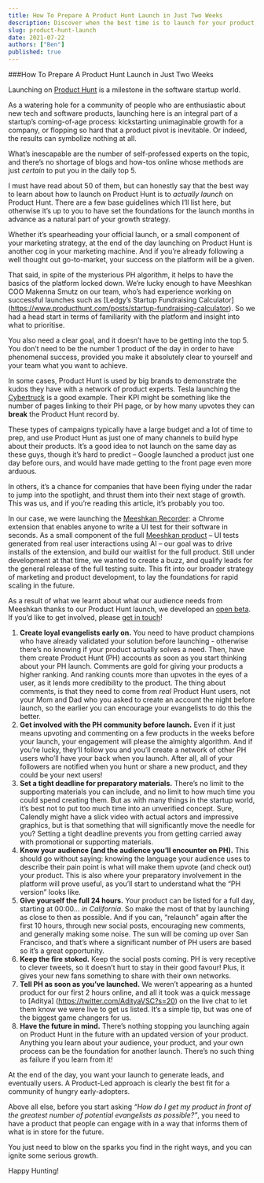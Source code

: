 ```yaml
---
title: How To Prepare A Product Hunt Launch in Just Two Weeks
description: Discover when the best time is to launch for your product, and how to effectively do so with limited resources.
slug: product-hunt-launch
date: 2021-07-22
authors: ["Ben"]
published: true
---
```

###How To Prepare A Product Hunt Launch in Just Two Weeks

Launching on [Product Hunt](https://www.producthunt.com/) is a milestone in the software startup world.

As a watering hole for a community of people who are enthusiastic about new tech and software products, launching here is an integral part of a startup’s coming-of-age process: kickstarting unimaginable growth for a company, or flopping so hard that a product pivot is inevitable. Or indeed, the results can symbolize nothing at all.

What’s inescapable are the number of self-professed experts on the topic, and there’s no shortage of blogs and how-tos online whose methods are just _certain_ to put you in the daily top 5. 

I must have read about 50 of them, but can honestly say that the best way to learn about how to launch on Product Hunt is to _actually launch_ on Product Hunt. There are a few base guidelines which I’ll list here, but otherwise it’s up to you to have set the foundations for the launch months in advance as a natural part of your growth strategy. 

Whether it’s spearheading your official launch, or a small component of your marketing strategy, at the end of the day launching on Product Hunt is another cog in your marketing machine. And if you’re already following a well thought out go-to-market, your success on the platform will be a given.

That said, in spite of the mysterious PH algorithm, it helps to have the basics of the platform locked down. We’re lucky enough to have Meeshkan COO Makenna Smutz on our team, who’s had experience working on successful launches such as [Ledgy’s Startup Fundraising Calculator] (https://www.producthunt.com/posts/startup-fundraising-calculator). So we had a head start in terms of familiarity with the platform and insight into what to prioritise.

You also need a clear goal, and it doesn’t have to be getting into the top 5. You don’t need to be the number 1 product of the day in order to have phenomenal success, provided you make it absolutely clear to yourself and your team what you want to achieve. 

In some cases, Product Hunt is used by big brands to demonstrate the kudos they have with a network of product experts. Tesla launching the [Cybertruck](https://www.producthunt.com/posts/tesla-cybertruck) is a good example. Their KPI might be something like the number of pages linking to their PH page, or by how many upvotes they can **break** the Product Hunt record by.

These types of campaigns typically have a large budget and a lot of time to prep, and use Product Hunt as just one of many channels to build hype about their products. It’s a good idea to not launch on the same day as these guys, though it’s hard to predict – Google launched a product just one day before ours, and would have made getting to the front page even more arduous.

In others, it’s a chance for companies that have been flying under the radar to jump into the spotlight, and thrust them into their next stage of growth. This was us, and if you’re reading this article, it’s probably you too. 

In our case, we were launching the [Meeshkan Recorder](https://www.producthunt.com/posts/meeshkan-recorder): a Chrome extension that enables anyone to write a UI test for their software in seconds. As a small component of the full [Meeshkan product](https://meeshkan.com/?ph) – UI tests generated from real user interactions using AI – our goal was to drive installs of the extension, and build our waitlist for the full product. Still under development at that time, we wanted to create a buzz, and qualify leads for the general release of the full testing suite. This fit into our broader strategy of marketing and product development, to lay the foundations for rapid scaling in the future. 

As a result of what we learnt about what our audience needs from Meeshkan thanks to our Product Hunt launch, we developed an [open beta](https://app.meeshkan.com/?ph). If you’d like to get involved, please [get in touch](https://savvycal.com/ben-meeshkan/chat)!


1. **Create loyal evangelists early on.** You need to have product champions who have already validated your solution before launching - otherwise there’s no knowing if your product actually solves a need. Then, have them create Product Hunt (PH) accounts as soon as you start thinking about your PH launch. Comments are gold for giving your products a higher ranking. And ranking counts more than upvotes in the eyes of a user, as it lends more credibility to the product. The thing about comments, is that they need to come from _real_ Product Hunt users, not your Mom and Dad who you asked to create an account the night before launch, so the earlier you can encourage your evangelists to do this the better. 
2. **Get involved with the PH community before launch.** Even if it just means upvoting and commenting on a few products in the weeks before your launch, your engagement will please the almighty algorithm. And if you’re lucky, they’ll follow you and you’ll create a network of other PH users who’ll have your back when you launch. After all, all of your followers are notified when you hunt or share a new product, and they could be your next users!
3. **Set a tight deadline for preparatory materials.** There’s no limit to the supporting materials you can include, and no limit to how much time you could spend creating them. But as with many things in the startup world, it’s best not to put too much time into an unverified concept. Sure, Calendly might have a slick video with actual actors and impressive graphics, but is that something that will significantly move the needle for you? Setting a tight deadline prevents you from getting carried away with promotional or supporting materials.
4. **Know your audience (and the audience you’ll encounter on PH).** This should go without saying: knowing the language your audience uses to describe their pain point is what will make them upvote (and check out) your product. This is also where your preparatory involvement in the platform will prove useful, as you’ll start to understand what the “PH version” looks like.
5. **Give yourself the full 24 hours.** Your product can be listed for a full day, starting at 00:00... _in California_. So make the most of that by launching as close to then as possible. And if you can, “relaunch” again after the first 10 hours, through new social posts, encouraging new comments, and generally making some noise. The sun will be coming up over San Francisco, and that’s where a significant number of PH users are based so it’s a great opportunity.
6. **Keep the fire stoked.** Keep the social posts coming. PH is very receptive to clever tweets, so it doesn’t hurt to stay in their good favour! Plus, it gives your new fans something to share with their own networks.
7. **Tell PH as soon as you’ve launched.** We weren’t appearing as a hunted product for our first 2 hours online, and all it took was a quick message to [Aditya] (https://twitter.com/AdityaVSC?s=20) on the live chat to let them know we were live to get us listed. It’s a simple tip, but was one of the biggest game changers for us. 
8. **Have the future in mind.** There’s nothing stopping you launching again on Product Hunt in the future with an updated version of your product. Anything you learn about your audience, your product, and your own process can be the foundation for another launch. There’s no such thing as failure if you learn from it!


At the end of the day, you want your launch to generate leads, and eventually users. A Product-Led approach is clearly the best fit for a community of hungry early-adopters. 

Above all else, before you start asking _“How do I get my product in front of the greatest number of potential evangelists as possible?”_, you need to have a product that people can engage with in a way that informs them of what is in store for the future. 

You just need to blow on the sparks you find in the right ways, and you can ignite some serious growth.

Happy Hunting!



